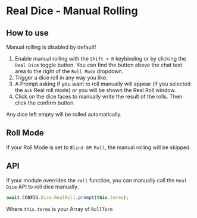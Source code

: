 
# Real Dice - Manual Rolling

<ModuleInfo/>

## How to use

<Callout type='warning' emoji='⚠️'>
    Manual rolling is disabled by default!
</Callout>

1. Enable manual rolling with the `Shift + R` keybinding or by clicking the `Real Dice` toggle button. You can find the button above the chat text area to the right of the `Roll Mode` dropdown.
2. Trigger a dice roll in any way you like.
3. A Prompt asking if you want to roll manually will appear (if you selected the `Ask` Real roll mode) or you will be shown the Real Roll window.
4. Click on the dice faces to manually write the result of the rolls. Then click the confirm button.

Any dice left empty will be rolled automatically.

## Roll Mode

If your Roll Mode is set to `Blind GM Roll`, the manual rolling will be skipped.

## API

If your module overrides the `roll` function, you can manually call the `Real Dice` API to roll dice manually.

```js
await CONFIG.Dice.RealRoll.prompt(this.terms);
```

Where `this.terms` is your Array of `RollTerm`

